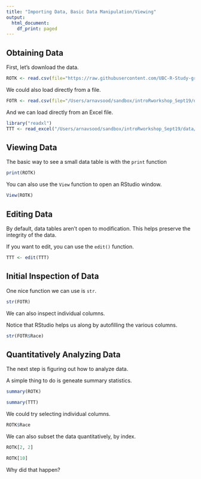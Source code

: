 ```yaml
---
title: "Importing Data, Basic Data Manipulation/Viewing"
output:
  html_document:
    df_print: paged
---
```


## Obtaining Data

First, let's download the data.

```r
ROTK <- read.csv(file="https://raw.githubusercontent.com/UBC-R-Study-group/introRworkshop_Sept19/master/data/The_Return_Of_The_King.csv")
```

We could also load directly from a file.

```r
FOTR <- read.csv(file="/Users/arnavsood/sandbox/introRworkshop_Sept19/data/The_Fellowship_Of_The_Ring.csv")
```

And we can load directly from an Excel file.

```r
library("readxl")
TTT <- read_excel("/Users/arnavsood/sandbox/introRworkshop_Sept19/data/The_Two_Towers.xlsx")
```

## Viewing Data

The basic way to see a small data table is with the ``print`` function 

```r
print(ROTK)
```

You can also use the ``View`` function to open an RStudio window. 

```r
View(ROTK)
```

## Editing Data 

By default, data tables aren't open to modification. This helps preserve the integrity of the data. 

If you want to edit, you can use the ``edit()`` function. 

```r
TTT <- edit(TTT)
```

## Initial Inspection of Data 

One nice function we can use is ``str``.

```r
str(FOTR)
```

We can also inspect individual columns. 

Notice that RStudio helps us along by autofilling the various columns.

```r
str(FOTR$Race)
```

## Quantitatively Analyzing Data

The next step is figuring out how to analyze data. 

A simple thing to do is geneate summary statistics. 

```r
summary(ROTK)
```

```r
summary(TTT)
```

We could try selecting individual columns.

```r
ROTK$Race
```

We can also subset the data quantitatively, by index.

```r
ROTK[2, 2]
```

```r
ROTK[10]
```

Why did that happen?


